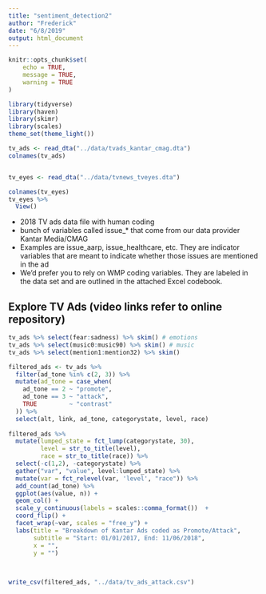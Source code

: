 ```yaml
---
title: "sentiment_detection2"
author: "Frederick"
date: "6/8/2019"
output: html_document
---
```


```r
knitr::opts_chunk$set(
	echo = TRUE,
	message = TRUE,
	warning = TRUE
)
```

```r
library(tidyverse)
library(haven)
library(skimr)
library(scales)
theme_set(theme_light())

tv_ads <- read_dta("../data/tvads_kantar_cmag.dta") 
colnames(tv_ads)


tv_eyes <- read_dta("../data/tvnews_tveyes.dta")

colnames(tv_eyes)
tv_eyes %>% 
  View()

```

* 2018 TV ads data file with human coding
* bunch of variables called issue_* that come from our data provider Kantar Media/CMAG
* Examples are issue_aarp, issue_healthcare, etc. They are indicator variables that are meant to indicate whether those issues are mentioned in the ad
* We’d prefer you to rely on WMP coding variables. They are labeled in the data set and are outlined in the attached Excel codebook.


## Explore TV Ads (video links refer to online repository)
```r
tv_ads %>% select(fear:sadness) %>% skim() # emotions
tv_ads %>% select(music0:music90) %>% skim() # music
tv_ads %>% select(mention1:mention32) %>% skim()
```

```r
filtered_ads <- tv_ads %>% 
  filter(ad_tone %in% c(2, 3)) %>% 
  mutate(ad_tone = case_when(
    ad_tone == 2 ~ "promote",
    ad_tone == 3 ~ "attack",
    TRUE         ~ "contrast"
  )) %>% 
  select(alt, link, ad_tone, categorystate, level, race) 
  
filtered_ads %>% 
  mutate(lumped_state = fct_lump(categorystate, 30),
         level = str_to_title(level),
         race = str_to_title(race)) %>% 
  select(-c(1,2), -categorystate) %>% 
  gather("var", "value", level:lumped_state) %>% 
  mutate(var = fct_relevel(var, 'level', "race")) %>% 
  add_count(ad_tone) %>% 
  ggplot(aes(value, n)) +
  geom_col() +
  scale_y_continuous(labels = scales::comma_format())  +
  coord_flip() +
  facet_wrap(~var, scales = "free_y") +
  labs(title = "Breakdown of Kantar Ads coded as Promote/Attack",
       subtitle = "Start: 01/01/2017, End: 11/06/2018",
       x = "",
       y = "")
  
  

write_csv(filtered_ads, "../data/tv_ads_attack.csv")
```




















